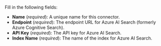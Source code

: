 Fill in the following fields:

- **Name** (_required_): A unique name for this connector.
- **Endpoint** (_required_): The endpoint URL for Azure AI Search (formerly Azure Cognitive Search).
- **API Key** (_required_): The API key for Azure AI Search.
- **Index Name** (_required_): The name of the index for Azure AI Search.